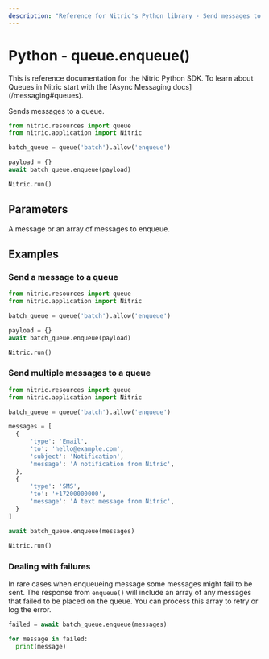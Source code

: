 ```yaml
---
description: "Reference for Nitric's Python library - Send messages to a queue."
---
```


# Python - queue.enqueue()

<Note>
  This is reference documentation for the Nitric Python SDK. To learn about
  Queues in Nitric start with the [Async Messaging docs](/messaging#queues).
</Note>

Sends messages to a queue.

```python
from nitric.resources import queue
from nitric.application import Nitric

batch_queue = queue('batch').allow('enqueue')

payload = {}
await batch_queue.enqueue(payload)

Nitric.run()
```

## Parameters

<Properties>
  <Property name="messages" required type="dict | dict[]">
    A message or an array of messages to enqueue.
  </Property>
</Properties>

## Examples

### Send a message to a queue

```python
from nitric.resources import queue
from nitric.application import Nitric

batch_queue = queue('batch').allow('enqueue')

payload = {}
await batch_queue.enqueue(payload)

Nitric.run()
```

### Send multiple messages to a queue

```python
from nitric.resources import queue
from nitric.application import Nitric

batch_queue = queue('batch').allow('enqueue')

messages = [
  {
      'type': 'Email',
      'to': 'hello@example.com',
      'subject': 'Notification',
      'message': 'A notification from Nitric',
  },
  {
      'type': 'SMS',
      'to': '+17200000000',
      'message': 'A text message from Nitric',
  }
]

await batch_queue.enqueue(messages)

Nitric.run()
```

### Dealing with failures

In rare cases when enqueueing message some messages might fail to be sent. The response from `enqueue()` will include an array of any messages that failed to be placed on the queue. You can process this array to retry or log the error.

```python
failed = await batch_queue.enqueue(messages)

for message in failed:
  print(message)
```
